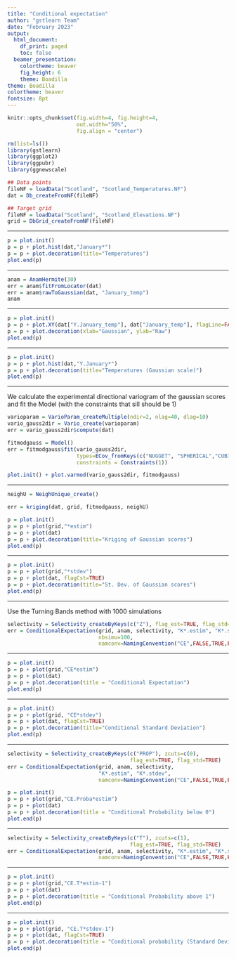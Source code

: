 ```yaml
---
title: "Conditional expectation"
author: "gstlearn Team"
date: "February 2023"
output:
  html_document:
    df_print: paged
    toc: false
  beamer_presentation:
    colortheme: beaver
    fig_height: 6
    theme: Boadilla
theme: Boadilla
colortheme: beaver
fontsize: 8pt
---
```


<!-- SUMMARY: SNormal transform (Gaussian anamorphosis). Deriving conditional expectation of exceeding a threshold  -->

<!-- CATEGORY: Courses -->

```r
knitr::opts_chunk$set(fig.width=4, fig.height=4, 
                      out.width="50%",
                      fig.align = "center") 
```

\frametitle{Preamble}

```r
rm(list=ls())
library(gstlearn)
library(ggplot2)
library(ggpubr)
library(ggnewscale)
```

```r
## Data points
fileNF = loadData("Scotland", "Scotland_Temperatures.NF")
dat = Db_createFromNF(fileNF)

## Target grid
fileNF = loadData("Scotland", "Scotland_Elevations.NF")
grid = DbGrid_createFromNF(fileNF)
```

---

\frametitle{Histogram of the raw variable (temperature)}

```r
p = plot.init()
p = p + plot.hist(dat,"January*")
p = p + plot.decoration(title="Temperatures")
plot.end(p)
```

---

\frametitle{Gaussian scores}

```r
anam = AnamHermite(30)
err = anam$fitFromLocator(dat)
err = anam$rawToGaussian(dat, "January_temp")
anam
```

---

\frametitle{Gaussian scores}

```r
p = plot.init()
p = p + plot.XY(dat["Y.January_temp"], dat["January_temp"], flagLine=FALSE, flagPoint=TRUE)
p = p + plot.decoration(xlab="Gaussian", ylab="Raw")
plot.end(p)
```

---

\frametitle{Gaussian scores}

```r
p = plot.init()
p = p + plot.hist(dat,"Y.January*")
p = p + plot.decoration(title="Temperatures (Gaussian scale)")
plot.end(p)
```

---

\frametitle{Kriging of the Gaussian scores}
We calculate the experimental directional variogram of the gaussian scores and fit the Model (with the constraints that sill should be 1)

```r
varioparam = VarioParam_createMultiple(ndir=2, nlag=40, dlag=10)
vario_gauss2dir = Vario_create(varioparam)
err = vario_gauss2dir$compute(dat)

fitmodgauss = Model()
err = fitmodgauss$fit(vario_gauss2dir, 
                      types=ECov_fromKeys(c("NUGGET", "SPHERICAL","CUBIC")),
                      constraints = Constraints(1))
```

```r
plot.init() + plot.varmod(vario_gauss2dir, fitmodgauss)
```

---

\frametitle{Kriging of the Gaussian scores}

```r
neighU = NeighUnique_create()

err = kriging(dat, grid, fitmodgauss, neighU)
```

\frametitle{Kriging of the Gaussian scores}
\framesubtitle{Estimation}

```r
p = plot.init()
p = p + plot(grid,"*estim")
p = p + plot(dat)
p = p + plot.decoration(title="Kriging of Gaussian scores")
plot.end(p)
```

---

\frametitle{Kriging of the Gaussian scores}
\framesubtitle{Standard Deviation}

```r
p = plot.init()
p = p + plot(grid,"*stdev")
p = p + plot(dat, flagCst=TRUE)
p = p + plot.decoration(title="St. Dev. of Gaussian scores")
plot.end(p)
```

---

\frametitle{Conditional expectation}

Use the Turning Bands method with 1000 simulations

```r
selectivity = Selectivity_createByKeys(c("Z"), flag_est=TRUE, flag_std=TRUE)
err = ConditionalExpectation(grid, anam, selectivity, "K*.estim", "K*.stdev",
                             nbsimu=100,
                             namconv=NamingConvention("CE",FALSE,TRUE,FALSE))
```

---

\frametitle{Conditional expectation}

```r
p = plot.init()
p = p + plot(grid,"CE*estim")
p = p + plot(dat)
p = p + plot.decoration(title = "Conditional Expectation")
plot.end(p)
```

---

\frametitle{Conditional Standard Deviation}

```r
p = plot.init()
p = p + plot(grid, "CE*stdev")
p = p + plot(dat, flagCst=TRUE)
p = p + plot.decoration(title="Conditional Standard Deviation")
plot.end(p)
```

---

\frametitle{Conditional probability}
\framesubtitle{Below cut-off 0}

```r
selectivity = Selectivity_createByKeys(c("PROP"), zcuts=c(0),
                                       flag_est=TRUE, flag_std=TRUE)
err = ConditionalExpectation(grid, anam, selectivity, 
                             "K*.estim", "K*.stdev",
                             namconv=NamingConvention("CE",FALSE,TRUE,FALSE))
```


```r
p = plot.init()
p = p + plot(grid,"CE.Proba*estim")
p = p + plot(dat)
p = p + plot.decoration(title = "Conditional Probability below 0")
plot.end(p)
```

---

\frametitle{Conditional probability}
\framesubtitle{Above cut-off 1}

```r
selectivity = Selectivity_createByKeys(c("T"), zcuts=c(1),
                                       flag_est=TRUE, flag_std=TRUE)
err = ConditionalExpectation(grid, anam, selectivity, "K*.estim", "K*.stdev",
                             namconv=NamingConvention("CE",FALSE,TRUE,FALSE))

```

---

\frametitle{Conditional probability above 1}
\framesubtitle{Estimation}

```r
p = plot.init()
p = p + plot(grid,"CE.T*estim-1")
p = p + plot(dat)
p = p + plot.decoration(title = "Conditional Probability above 1")
plot.end(p)
```

---

\frametitle{Conditional probability above 1}
\framesubtitle{Standard Deviation}

```r
p = plot.init()
p = p + plot(grid, "CE.T*stdev-1")
p = p + plot(dat, flagCst=TRUE)
p = p + plot.decoration(title = "Conditional probability (Standard Deviation)")
plot.end(p)
```


